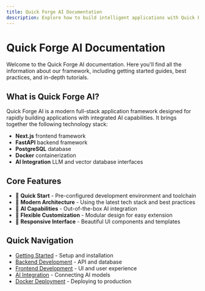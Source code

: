 ```yaml
---
title: Quick Forge AI Documentation
description: Explore how to build intelligent applications with Quick Forge AI
---
```


# Quick Forge AI Documentation

Welcome to the Quick Forge AI documentation. Here you'll find all the information about our framework, including getting started guides, best practices, and in-depth tutorials.

## What is Quick Forge AI?

Quick Forge AI is a modern full-stack application framework designed for rapidly building applications with integrated AI capabilities. It brings together the following technology stack:

- **Next.js** frontend framework
- **FastAPI** backend framework
- **PostgreSQL** database
- **Docker** containerization
- **AI Integration** LLM and vector database interfaces

## Core Features

- 🚀 **Quick Start** - Pre-configured development environment and toolchain
- 🔄 **Modern Architecture** - Using the latest tech stack and best practices
- 🧠 **AI Capabilities** - Out-of-the-box AI integration
- 🔧 **Flexible Customization** - Modular design for easy extension
- 📱 **Responsive Interface** - Beautiful UI components and templates

## Quick Navigation

- [Getting Started](/en/docs/getting-started) - Setup and installation
- [Backend Development](/en/docs/backend) - API and database
- [Frontend Development](/en/docs/frontend) - UI and user experience
- [AI Integration](/en/docs/ai-integration) - Connecting AI models
- [Docker Deployment](/en/docs/docker-deployment) - Deploying to production 